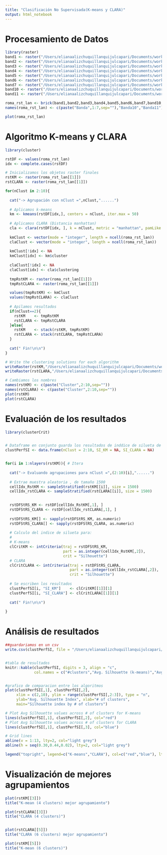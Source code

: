 ```yaml
---
title: "Clasificación No Supervisada(K-means y CLARA)"
output: html_notebook
---
```


# Procesamiento de Datos

```r
library(raster)
band1 <- raster("/Users/elianaalizchuquillanquijulcapari/Documents/workspace-r/demos/capturas-landsat/roma/LC81910312013208LGN00/LC81910312013208LGN00_B1.TIF")
band2 <- raster("/Users/elianaalizchuquillanquijulcapari/Documents/workspace-r/demos/capturas-landsat/roma/LC81910312013208LGN00/LC81910312013208LGN00_B2.TIF")
band3 <- raster("/Users/elianaalizchuquillanquijulcapari/Documents/workspace-r/demos/capturas-landsat/roma/LC81910312013208LGN00/LC81910312013208LGN00_B3.TIF")
band4 <- raster("/Users/elianaalizchuquillanquijulcapari/Documents/workspace-r/demos/capturas-landsat/roma/LC81910312013208LGN00/LC81910312013208LGN00_B4.TIF")
band5 <- raster("/Users/elianaalizchuquillanquijulcapari/Documents/workspace-r/demos/capturas-landsat/roma/LC81910312013208LGN00/LC81910312013208LGN00_B5.TIF")
band6 <- raster("/Users/elianaalizchuquillanquijulcapari/Documents/workspace-r/demos/capturas-landsat/roma/LC81910312013208LGN00/LC81910312013208LGN00_B6.TIF")
band7 <- raster("/Users/elianaalizchuquillanquijulcapari/Documents/workspace-r/demos/capturas-landsat/roma/LC81910312013208LGN00/LC81910312013208LGN00_B7.TIF")
band10 <- raster("/Users/elianaalizchuquillanquijulcapari/Documents/workspace-r/demos/capturas-landsat/roma/LC81910312013208LGN00/LC81910312013208LGN00_B10.TIF")
band11 <- raster("/Users/elianaalizchuquillanquijulcapari/Documents/workspace-r/demos/capturas-landsat/roma/LC81910312013208LGN00/LC81910312013208LGN00_B11.TIF")

roma_rst_lan <- brick(band1,band2,band3,band4,band5,band6,band7,band10,band11)
names(roma_rst_lan) <- c(paste("Banda",1:7,sep=""),"Banda10","Banda11")

plot(roma_rst_lan)
```

# Algoritmo K-means y CLARA
```r
library(cluster)

rstDF <- values(roma_rst_lan)
idx <- complete.cases(rstDF)

# Inicializamos los objetos raster finales
rstKM <- raster(roma_rst_lan[[1]])
rstCLARA <- raster(roma_rst_lan[[1]])

for(nClust in 2:10){
  
  cat("-> Agrupación con nClust =",nClust,"......")
  
  # Aplicamos k-means
  km <- kmeans(rstDF[idx,], centers = nClust, iter.max = 50)
  
  # Aplicamos CLARA (Distancia manhattan)
  cla <- clara(rstDF[idx, ], k = nClust, metric = "manhattan", pamLike = TRUE)
  
  kmClust <- vector(mode = "integer", length = ncell(roma_rst_lan))
  claClust <- vector(mode = "integer", length = ncell(roma_rst_lan))
  
  kmClust[!idx] <- NA
  kmClust[idx] <- km$cluster
  
  claClust[!idx] <- NA
  claClust[idx] <- cla$clustering
  
  tmpRstKM <- raster(roma_rst_lan[[1]])
  tmpRstCLARA <- raster(roma_rst_lan[[1]])

  values(tmpRstKM) <- kmClust
  values(tmpRstCLARA) <- claClust
  
  # Apilamos resultados
  if(nClust==2){
    rstKM    <- tmpRstKM
    rstCLARA <- tmpRstCLARA
  }else{
    rstKM    <- stack(rstKM, tmpRstKM)
    rstCLARA <- stack(rstCLARA, tmpRstCLARA)
  }
  
  cat(" Fin!\n\n")
}

# Write the clustering solutions for each algorithm
writeRaster(rstKM,"/Users/elianaalizchuquillanquijulcapari/Documents/workspace-r/demos/TFG-For-Github/hongkong_KMeans.tif", overwrite=TRUE)
writeRaster(rstCLARA,"/Users/elianaalizchuquillanquijulcapari/Documents/workspace-r/demos/TFG-For-Github/hongkong_CLARA.tif", overwrite=TRUE)

# Cambiamos los nombres
names(rstKM) <- c(paste("Cluster",2:10,sep=""))
names(rstCLARA) <- c(paste("Cluster",2:10,sep=""))
plot(rstKM)
plot(rstCLARA)
```

# Evaluación de los resultados

```r
library(clusterCrit)


# Dataframe en conjunto guarda los resultados de inddice de silueta de k-means y clara 
clustPerfSI <- data.frame(nClust = 2:10, SI_KM = NA, SI_CLARA = NA)


for(i in 1:nlayers(rstKM)){ # Itera
  
  cat("-> Evaluando agrupaciones para nClust =",(2:10)[i],"......")
  
  # Extrae muestra aleatoria , de tamaño 1500
  cellIdx_RstKM <- sampleStratified(rstKM[[i]], size = 1500)
  cellIdx_rstCLARA <- sampleStratified(rstCLARA[[i]], size = 1500)
  

  rstDFStRS_KM <- rstDF[cellIdx_RstKM[,1], ]
  rstDFStRS_CLARA <- rstDF[cellIdx_rstCLARA[,1], ]
  
  rstDFStRS_KM[] <- sapply(rstDFStRS_KM, as.numeric)
  rstDFStRS_CLARA[] <- sapply(rstDFStRS_CLARA, as.numeric)
  
  # Calculo del indice de silueta para: 
  #    
  # K-means
  clCritKM <- intCriteria(traj = rstDFStRS_KM, 
                          part = as.integer(cellIdx_RstKM[,2]), 
                          crit = "Silhouette")
  # CLARA
  clCritCLARA <- intCriteria(traj = rstDFStRS_CLARA, 
                             part = as.integer(cellIdx_rstCLARA[,2]), 
                             crit = "Silhouette")
  
  # Se escriben los resultados
  clustPerfSI[i, "SI_KM"]    <- clCritKM[[1]][1]
  clustPerfSI[i, "SI_CLARA"] <- clCritCLARA[[1]][1]
  
  cat(" Fin!\n\n")
  
}

```

# Análisis de resultados
```r
##guardariamos en un csv
write.csv(clustPerfSI, file = "/Users/elianaalizchuquillanquijulcapari/Documents/workspace-r/demos/clustPerfSI.csv", row.names = FALSE)


#tabla de resultados
knitr::kable(clustPerfSI, digits = 3, align = "c", 
             col.names = c("#clusters","Avg. Silhouette (k-means)","Avg. Silhouette (CLARA)"))


#grafico de comparacion entre los algoritmos
plot(clustPerfSI[,1], clustPerfSI[,2], 
     xlim = c(2,10), ylim = range(clustPerfSI[,2:3]), type = "n", 
     ylab="Avg. Silhouette Index", xlab="# of clusters",
     main="Silhouette index by # of clusters")

# Plot Avg Silhouette values across # of clusters for K-means
lines(clustPerfSI[,1], clustPerfSI[,2], col="red")
# Plot Avg Silhouette values across # of clusters for CLARA
lines(clustPerfSI[,1], clustPerfSI[,3], col="blue")

# Grid lines
abline(v = 1:13, lty=2, col="light grey")
abline(h = seq(0.30,0.44,0.02), lty=2, col="light grey")

legend("topright", legend=c("K-means","CLARA"), col=c("red","blue"), lty=1, lwd=1)
```

# Visualización de mejores agrupamientos

```r

plot(rstKM[[3]])
title("K-mean (4 clusters) mejor agrupamiento")

plot(rstCLARA[[3]])
title("CLARA (4 clusters)")


plot(rstCLARA[[5]])
title("CLARA (6 clusters) mejor agrupamiento")

plot(rstKM[[5]])
title("K-mean (6 clusters)")

```
